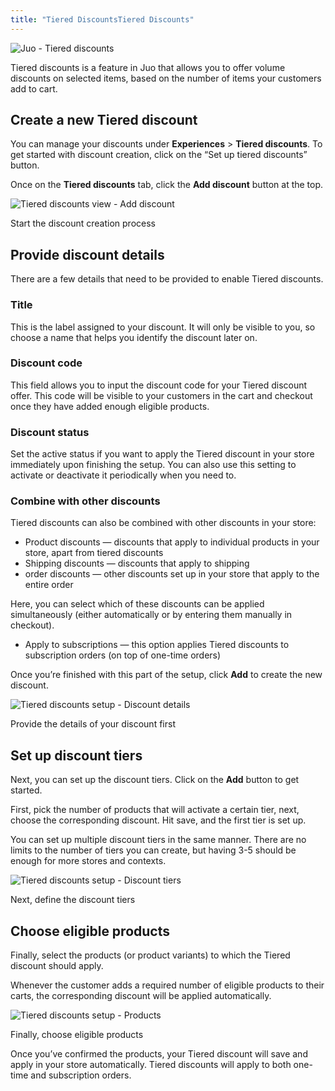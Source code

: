 ```yaml
---
title: "Tiered DiscountsTiered Discounts"
---
```


![Juo - Tiered discounts](https://cdn.juo.io/content-uploads/tiered_discounts_90269294c2.png)

Tiered discounts is a feature in Juo that allows you to offer volume discounts on selected items, based on the number of items your customers add to cart.

## Create a new Tiered discount

You can manage your discounts under **Experiences** > **Tiered discounts**. To get started with discount creation, click on the “Set up tiered discounts” button.

Once on the **Tiered discounts** tab, click the **Add discount** button at the top.

![Tiered discounts view - Add discount](https://cdn.juo.io/content-uploads/discounts_add_a5c3789b12.png)

Start the discount creation process

## Provide discount details

There are a few details that need to be provided to enable Tiered discounts.

### Title

This is the label assigned to your discount. It will only be visible to you, so choose a name that helps you identify the discount later on.

### Discount code

This field allows you to input the discount code for your Tiered discount offer. This code will be visible to your customers in the cart and checkout once they have added enough eligible products.

### Discount status

Set the active status if you want to apply the Tiered discount in your store immediately upon finishing the setup. You can also use this setting to activate or deactivate it periodically when you need to.

### Combine with other discounts

Tiered discounts can also be combined with other discounts in your store:

* Product discounts — discounts that apply to individual products in your store, apart from tiered discounts
* Shipping discounts — discounts that apply to shipping
* order discounts — other discounts set up in your store that apply to the entire order

Here, you can select which of these discounts can be applied simultaneously (either automatically or by entering them manually in checkout).

* Apply to subscriptions — this option applies Tiered discounts to subscription orders (on top of one-time orders)

Once you’re finished with this part of the setup, click **Add** to create the new discount.

![Tiered discounts setup - Discount details](https://cdn.juo.io/content-uploads/discount_details_ce35f054b4.png)

Provide the details of your discount first

## Set up discount tiers

Next, you can set up the discount tiers. Click on the **Add** button to get started.

First, pick the number of products that will activate a certain tier, next, choose the corresponding discount. Hit save, and the first tier is set up.

You can set up multiple discount tiers in the same manner. There are no limits to the number of tiers you can create, but having 3-5 should be enough for more stores and contexts.

![Tiered discounts setup - Discount tiers](https://cdn.juo.io/content-uploads/discount_tiers_c936dbf2cf.png)

Next, define the discount tiers

## Choose eligible products

Finally, select the products (or product variants) to which the Tiered discount should apply.

Whenever the customer adds a required number of eligible products to their carts, the corresponding discount will be applied automatically.

![Tiered discounts setup - Products](https://cdn.juo.io/content-uploads/discount_products_f4ce6a640c.png)

Finally, choose eligible products

Once you’ve confirmed the products, your Tiered discount will save and apply in your store automatically. Tiered discounts will apply to both one-time and subscription orders.
